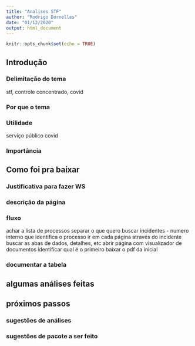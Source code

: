 ```yaml
---
title: "Analises STF"
author: "Rodrigo Dornelles"
date: "01/12/2020"
output: html_document
---
```


```r
knitr::opts_chunk$set(echo = TRUE)
```

## Introdução

### Delimitação do tema

stf, controle concentrado, covid

### Por que o tema

### Utilidade

serviço público
covid 

### Importância

## Como foi pra baixar

### Justificativa para fazer WS

### descrição da página

### fluxo 

achar a lista de processos
separar o que quero
buscar incidentes - numero interno que identifica o processo
ir em cada página através do incidente
buscar as abas de dados, detalhes, etc
abrir página com visualizador de documentos
identificar qual é o primeiro
baixar o pdf da inicial

### documentar a tabela

## algumas análises feitas

## próximos passos

### sugestões de análises

### sugestões de pacote a ser feito


